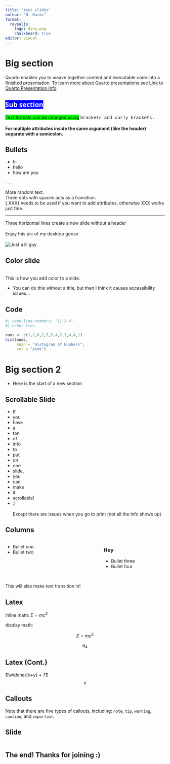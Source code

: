 ```yaml
---
title: "test slides"
author: "N. Harms"
format: 
  revealjs:
    logo: dino.png
    chalkboard: true
editor: visual
---
```


# Big section

Quarto enables you to weave together content and executable code into a finished presentation. To learn more about Quarto presentations see [Link to Quarto Presentation Info](https://quarto.org/docs/presentations/).

## [Sub section]{style="color: white; background-color: blue; font-family: Sans"} {background-image="cacti.jpg" background-opacity="0.4"}

[Text formats can be changed using]{style="background-color: lime"} [brackets and curly brackets.]{style="font-family: 'Courier New'"} <br> <br> **For multiple attributes inside the same argument (like the header) separate with a semicolon.** <!--# This is how you comment. <br> is used to break paragraphs. -->

## Bullets

::: incremental
-   hi
-   hello
-   how are you
:::

. . .

More random text. <br> Three dots with spaces acts as a transition. <br> {.XXX} needs to be used if you want to add attributes, otherwise XXX works just fine.

------------------------------------------------------------------------

Three horizontal lines create a new slide without a header <br><br> Enjoy this pic of my desktop goose <br><br> ![Just a lil guy](hönk.png){fig-alt="Cartoon goose"}

## Color slide {background-color="aquamarine"}

<br>This is how you add color to a slide.

-   You can do this without a title, but then I think it causes accessibility issues...

## Code

```r
#| code-line-numbers: "|1|3-4"
#| echo: true

nums <- c(1,2,6,2,3,5,4,2,3,4,4,1)
hist(nums,
     main = "Histogram of Numbers",
     col = "pink")
```

# Big section 2 {background-color="#96BB3C"}

-   Here is the start of a new section

## Scrollable Slide {.scrollable}

-   If
-   you
-   have
-   a
-   ton
-   of
-   info
-   to
-   put
-   on
-   one
-   slide,
-   you
-   can
-   make
-   it
-   scrollable!
-   :) <br> <br> Except there are issues when you go to print (not all the info shows up)

## Columns

:::::: center
::::: columns
::: {.column width="60%"}
-   Bullet one
-   Bullet two
:::

::: {.column width="40%"}
### Hey

-   Bullet three
-   Bullet four
:::
:::::
::::::

<br> This will also make text [transition in!]{.fragment}

## Latex

\begin{gather*}
a_1=b_1+c_1\\
a_2=b_2+c_2-d_2+e_2
\end{gather*} \begin{align}
a_{11}& =b_{11}&
  a_{12}& =b_{12}\\
a_{21}& =b_{21}&
  a_{22}& =b_{22}+c_{22}
\end{align}

inline math: $E = mc^{2}$

display math:

$$E = mc^{2}$$

$$
a_{4}
$$

## Latex (Cont.)

$\widehat{x+y} + 7$ <br> $$\bar{x}$$

## Callouts

::: callout-tip
Note that there are five types of callouts, including: `note`, `tip`, `warning`, `caution`, and `important`.
:::

## Slide

::::: columns
::: {.column width="50%"}
:::

::: {.column width="50%"}
:::
:::::

## The end! Thanks for joining :) {.center}

